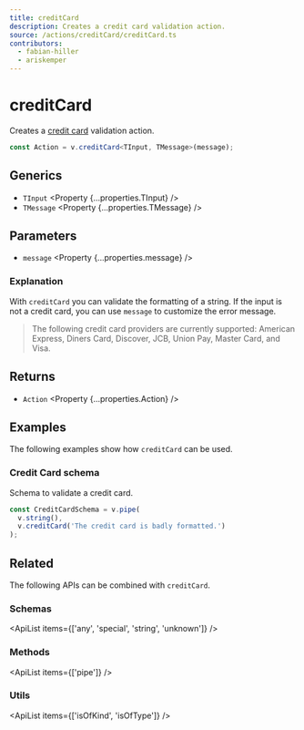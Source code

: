 ```yaml
---
title: creditCard
description: Creates a credit card validation action.
source: /actions/creditCard/creditCard.ts
contributors:
  - fabian-hiller
  - ariskemper
---
```



# creditCard

Creates a [credit card](https://en.wikipedia.org/wiki/Payment_card_number) validation action.

```ts
const Action = v.creditCard<TInput, TMessage>(message);
```

## Generics

- `TInput` <Property {...properties.TInput} />
- `TMessage` <Property {...properties.TMessage} />

## Parameters

- `message` <Property {...properties.message} />

### Explanation

With `creditCard` you can validate the formatting of a string. If the input is not a credit card, you can use `message` to customize the error message.

> The following credit card providers are currently supported: American Express, Diners Card, Discover, JCB, Union Pay, Master Card, and Visa.

## Returns

- `Action` <Property {...properties.Action} />

## Examples

The following examples show how `creditCard` can be used.

### Credit Card schema

Schema to validate a credit card.

```ts
const CreditCardSchema = v.pipe(
  v.string(),
  v.creditCard('The credit card is badly formatted.')
);
```

## Related

The following APIs can be combined with `creditCard`.

### Schemas

<ApiList items={['any', 'special', 'string', 'unknown']} />

### Methods

<ApiList items={['pipe']} />

### Utils

<ApiList items={['isOfKind', 'isOfType']} />

